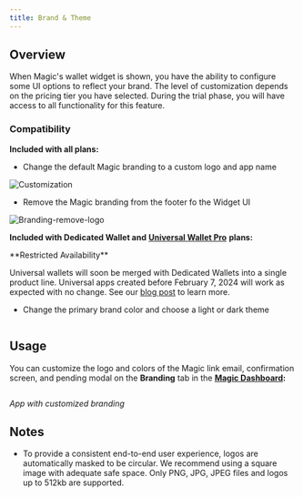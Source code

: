 ```yaml
---
title: Brand & Theme
---
```


## Overview

When Magic's wallet widget is shown, you have the ability to configure some UI options to reflect your brand. The level of customization depends on the pricing tier you have selected. During the trial phase, you will have access to all functionality for this feature.

### Compatibility

**Included with all plans:**

* Change the default Magic branding to a custom logo and app name
<Frame>
  <img src="/images/Customization.webp" alt="Customization"/>
</Frame>


* Remove the Magic branding from the footer fo the Widget UI
<Frame>
  <img src="/images/Branding-remove-logo.webp" alt="Branding-remove-logo"/>
</Frame>

<Frame>
  <img src="/images/remove-logo.webp" alt=""/>
</Frame>


**Included with Dedicated Wallet and** [**Universal Wallet Pro**](https://magic.link/pricing#universal-wallet) **plans:**

<Info>
**Restricted Availability**

Universal wallets will soon be merged with Dedicated Wallets into a single product line. Universal apps created before February 7, 2024 will work as expected with no change. See our [blog post](https://magic.link/posts/unifyingwaas) to learn more.
</Info>

* Change the primary brand color and choose a light or dark theme

<Frame>
  <img src="/images/Premium-Branding.webp" alt=""/>
</Frame>


## Usage

You can customize the logo and colors of the Magic link email, confirmation screen, and pending modal on the **Branding** tab in the [**Magic Dashboard**](https://dashboard.magic.link/)**:**

<Frame>
  <img src="/images/Branding-usage.webp" alt=""/>
</Frame>

_App with customized branding_

## Notes

* To provide a consistent end-to-end user experience, logos are automatically masked to be circular. We recommend using a square image with adequate safe space. Only PNG, JPG, JPEG files and logos up to 512kb are supported.


